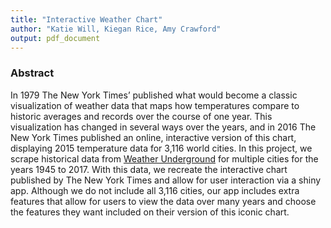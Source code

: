 ```yaml
---
title: "Interactive Weather Chart"
author: "Katie Will, Kiegan Rice, Amy Crawford"
output: pdf_document
---
```


### Abstract  

In 1979 The New York Times' published what would become a classic visualization of weather data that maps how temperatures compare to historic averages and records over the course of one year. This visualization has changed in several ways over the years, and in 2016 The New York Times published an online, interactive version of this chart, displaying 2015 temperature data for 3,116 world cities. In this project, we scrape historical data from [Weather Underground](https://www.wunderground.com/) for multiple cities for the years 1945 to 2017. With this data, we recreate the interactive chart published by The New York Times and allow for user interaction via a shiny app. Although we do not include all 3,116 cities, our app includes extra features that allow for users to view the data over many years and choose the features they want included on their version of this iconic chart.
